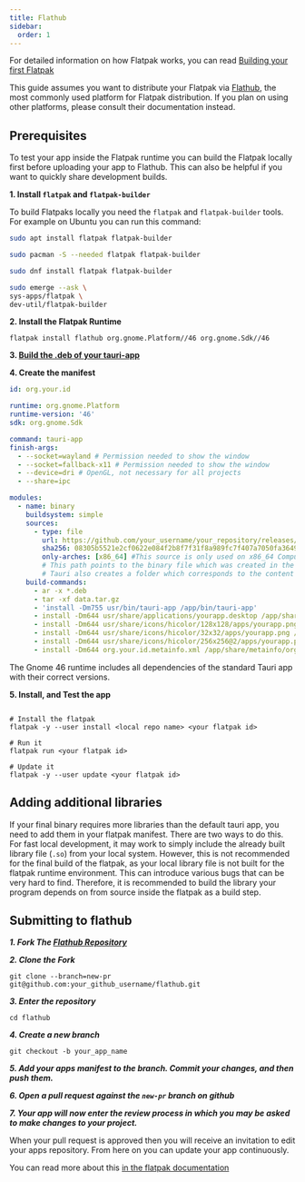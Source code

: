 ```yaml
---
title: Flathub
sidebar:
  order: 1
---
```



For detailed information on how Flatpak works, you can read [Building your first Flatpak](https://docs.flatpak.org/en/latest/first-build.html)

This guide assumes you want to distribute your Flatpak via [Flathub](https://flathub.org/), the most commonly used platform for Flatpak distribution. If you plan on using other platforms, please consult their documentation instead.

## Prerequisites

To test your app inside the Flatpak runtime you can build the Flatpak locally first before uploading your app to Flathub. This can also be helpful if you want to quickly share development builds.

**1. Install `flatpak` and `flatpak-builder`**

To build Flatpaks locally you need the `flatpak` and `flatpak-builder` tools. For example on Ubuntu you can run this command:

<Tabs syncKey="distro">
  <TabItem label="Debian">

```sh
sudo apt install flatpak flatpak-builder
```

  </TabItem>
  <TabItem label="Arch">

```sh
sudo pacman -S --needed flatpak flatpak-builder
```

  </TabItem>
  <TabItem label="Fedora">

```sh
sudo dnf install flatpak flatpak-builder
```

  </TabItem>
  <TabItem label="Gentoo">

```sh
sudo emerge --ask \
sys-apps/flatpak \
dev-util/flatpak-builder
```

  </TabItem>
</Tabs>

**2. Install the Flatpak Runtime**

```shell
flatpak install flathub org.gnome.Platform//46 org.gnome.Sdk//46
```

**3. [Build the .deb of your tauri-app](https://deploy-preview-2279--tauri-v2.netlify.app/reference/config/#bundleconfig)**

**4. Create the manifest**

```yaml
id: org.your.id

runtime: org.gnome.Platform
runtime-version: '46'
sdk: org.gnome.Sdk

command: tauri-app
finish-args:
  - --socket=wayland # Permission needed to show the window
  - --socket=fallback-x11 # Permission needed to show the window
  - --device=dri # OpenGL, not necessary for all projects
  - --share=ipc

modules:
  - name: binary
    buildsystem: simple
    sources:
      - type: file
        url: https://github.com/your_username/your_repository/releases/download/v1.0.1/yourapp_1.0.1_amd64.deb
        sha256: 08305b5521e2cf0622e084f2b8f7f31f8a989fc7f407a7050fa3649facd61469 # This is required if you are using a remote source
        only-arches: [x86_64] #This source is only used on x86_64 Computers
        # This path points to the binary file which was created in the .deb bundle.
        # Tauri also creates a folder which corresponds to the content of the unpacked .deb.
    build-commands:
      - ar -x *.deb
      - tar -xf data.tar.gz
      - 'install -Dm755 usr/bin/tauri-app /app/bin/tauri-app'
      - install -Dm644 usr/share/applications/yourapp.desktop /app/share/applications/org.your.id.desktop
      - install -Dm644 usr/share/icons/hicolor/128x128/apps/yourapp.png /app/share/icons/hicolor/128x128/apps/org.your.id.png
      - install -Dm644 usr/share/icons/hicolor/32x32/apps/yourapp.png /app/share/icons/hicolor/32x32/apps/org.your.id.png
      - install -Dm644 usr/share/icons/hicolor/256x256@2/apps/yourapp.png /app/share/icons/hicolor/256x256@2/apps/org.your.id.png
      - install -Dm644 org.your.id.metainfo.xml /app/share/metainfo/org.your.id.rosary.metainfo.xml
```

The Gnome 46 runtime includes all dependencies of the standard Tauri app with their correct versions.

**5. Install, and Test the app**

```shell

# Install the flatpak
flatpak -y --user install <local repo name> <your flatpak id>

# Run it
flatpak run <your flatpak id>

# Update it
flatpak -y --user update <your flatpak id>
```

## Adding additional libraries

If your final binary requires more libraries than the default tauri app, you need to add them in your flatpak manifest.
There are two ways to do this. For fast local development, it may work to simply include the already built library file (`.so`) from your local system.
However, this is not recommended for the final build of the flatpak, as your local library file is not built for the flatpak runtime environment.
This can introduce various bugs that can be very hard to find.
Therefore, it is recommended to build the library your program depends on from source inside the flatpak as a build step.

## Submitting to flathub

**_1. Fork The [Flathub Repository](https://github.com/flathub/flathub/fork)_**

**_2. Clone the Fork_**

```shell
git clone --branch=new-pr git@github.com:your_github_username/flathub.git
```

**_3. Enter the repository_**

```shell
cd flathub
```

**_4. Create a new branch_**

```shell
git checkout -b your_app_name
```

**_5. Add your apps manifest to the branch. Commit your changes, and then push them._**

**_6. Open a pull request against the `new-pr` branch on github_**

**_7. Your app will now enter the review process in which you may be asked to make changes to your project._**

When your pull request is approved then you will receive an invitation to edit your apps repository. From here on you can update your app continuously.

You can read more about this [in the flatpak documentation](https://docs.flatpak.org/en/latest/dependencies.html#bundling)
